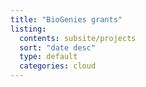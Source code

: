 ```yaml
---
title: "BioGenies grants"
listing:
  contents: subsite/projects
  sort: "date desc"
  type: default
  categories: cloud
---
```

